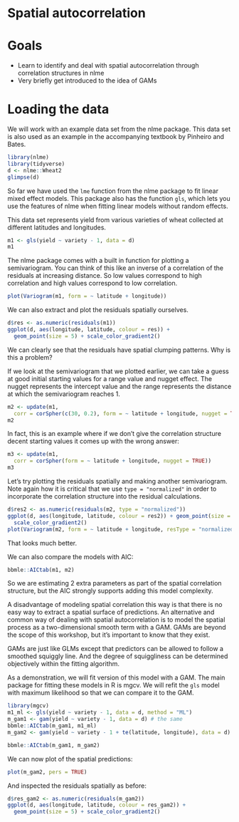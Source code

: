 # Spatial autocorrelation 

# Goals

- Learn to identify and deal with spatial autocorrelation through correlation structures in nlme
- Very briefly get introduced to the idea of GAMs

# Loading the data 

We will work with an example data set from the nlme package. This data set is
also used as an example in the accompanying textbook by Pinheiro and Bates.

```r
library(nlme)
library(tidyverse)
d <- nlme::Wheat2
glimpse(d)
```

So far we have used the `lme` function from the nlme package to fit linear
mixed effect models. This package also has the function `gls`, which lets you
use the features of nlme when fitting linear models without random effects.

This data set represents yield from various varieties of wheat collected at
different latitudes and longitudes.

```r
m1 <- gls(yield ~ variety - 1, data = d)
m1
```

The nlme package comes with a built in function for plotting a semivariogram.
You can think of this like an inverse of a correlation of the residuals at
increasing distance. So low values correspond to high correlation and high
values correspond to low correlation. 

```r
plot(Variogram(m1, form = ~ latitude + longitude))
```

We can also extract and plot the residuals spatially ourselves. 

```r
d$res <- as.numeric(residuals(m1))
ggplot(d, aes(longitude, latitude, colour = res)) + 
  geom_point(size = 5) + scale_color_gradient2()
```

We can clearly see that the residuals have spatial clumping patterns. Why is this a problem?

If we look at the semivariogram that we plotted earlier, we can take a guess at
good initial starting values for a range value and nugget effect. The nugget
represents the intercept value and the range represents the distance at which
the semivariogram reaches 1.

```r
m2 <- update(m1, 
  corr = corSpher(c(30, 0.2), form = ~ latitude + longitude, nugget = TRUE))
m2
```

In fact, this is an example where if we don't give the correlation structure
decent starting values it comes up with the wrong answer:

```r
m3 <- update(m1, 
  corr = corSpher(form = ~ latitude + longitude, nugget = TRUE))
m3
```

Let's try plotting the residuals spatially and making another semivariogram.
Note again how it is critical that we use `type = "normalized"` in order to
incorporate the correlation structure into the residual calculations. 

```r
d$res2 <- as.numeric(residuals(m2, type = "normalized"))
ggplot(d, aes(longitude, latitude, colour = res2)) + geom_point(size = 5) +
  scale_color_gradient2()
plot(Variogram(m2, form = ~ latitude + longitude, resType = "normalized"))
```

That looks much better. 

We can also compare the models with AIC:

```r
bbmle::AICtab(m1, m2)
```

So we are estimating 2 extra parameters as part of the spatial correlation
structure, but the AIC strongly supports adding this model complexity. 

A disadvantage of modeling spatial correlation this way is that there is no
easy way to extract a spatial surface of predictions. An alternative and common
way of dealing with spatial autocorrelation is to model the spatial process as
a two-dimensional smooth term with a GAM. GAMs are beyond the scope of this
workshop, but it's important to know that they exist.

GAMs are just like GLMs except that predictors can be allowed to follow
a smoothed squiggly line. And the degree of squiggliness can be determined
objectively within the fitting algorithm.

As a demonstration, we will fit version of this model with a GAM. The main
package for fitting these models in R is mgcv. We will refit the `gls` model
with maximum likelihood so that we can compare it to the GAM.

```r
library(mgcv)
m1_ml <- gls(yield ~ variety - 1, data = d, method = "ML")
m_gam1 <- gam(yield ~ variety - 1, data = d) # the same
bbmle::AICtab(m_gam1, m1_ml)
m_gam2 <- gam(yield ~ variety - 1 + te(latitude, longitude), data = d)

bbmle::AICtab(m_gam1, m_gam2)
```

We can now plot of the spatial predictions:

```r
plot(m_gam2, pers = TRUE)
```

And inspected the residuals spatially as before:

```r
d$res_gam2 <- as.numeric(residuals(m_gam2))
ggplot(d, aes(longitude, latitude, colour = res_gam2)) + 
  geom_point(size = 5) + scale_color_gradient2()
```

